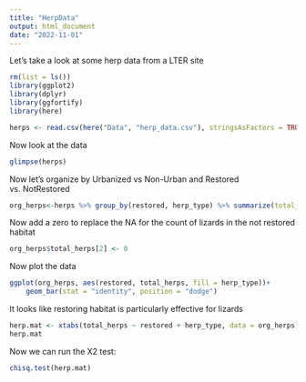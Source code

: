 ```yaml
---
title: "HerpData"
output: html_document
date: "2022-11-01"
---
```


Let's take a look at some herp data from a LTER site

```r
rm(list = ls())
library(ggplot2)
library(dplyr)
library(ggfortify)
library(here)

herps <- read.csv(here("Data", "herp_data.csv"), stringsAsFactors = TRUE)
```
Now look at the data
```r
glimpse(herps)
```
Now let's organize by Urbanized vs Non-Urban and Restored vs. NotRestored

```r
org_herps<-herps %>% group_by(restored, herp_type) %>% summarize(total_herps = sum(quantity))
```

Now add a zero to replace the NA for the count of lizards in the not restored habitat

```r
org_herps$total_herps[2] <- 0
```

Now plot the data
```r
ggplot(org_herps, aes(restored, total_herps, fill = herp_type))+
    geom_bar(stat = "identity", position = "dodge")
```
It looks like restoring habitat is particularly effective for lizards

```r
herp.mat <- xtabs(total_herps ~ restored + herp_type, data = org_herps)
herp.mat
```
Now we can run the X2 test:
```r
chisq.test(herp.mat)
```

